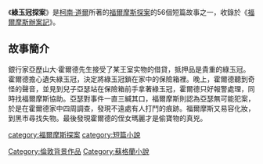 {{infobox Book | 
| name            = 綠玉冠探案
|  title_orig    = '''''The Adventure of the Beryl Coronet'''''
|image =
|   image_caption =
| author        = [[柯南·道爾|柯南·道爾]]
| country         = {{UK}}
| language        = [[英文|英文]]
| series          = 
|  genre         = [[短篇小說|短篇小說]]
|   release_date  = 1892年
}}
《'''綠玉冠探案'''》是[[柯南·道爾|柯南·道爾]]所著的[[福爾摩斯探案|福爾摩斯探案]]的56個短篇故事之一，收錄於《[[福爾摩斯辦案記|福爾摩斯辦案記]]》。
==故事簡介==
銀行家亞歷山大·霍爾德先生接受了某王室实物的借貸，抵押品是貴重的綠玉冠。霍爾德擔心遺失綠玉冠，決定將綠玉冠鎖在家中的保險箱裡。晚上，霍爾德聽到奇怪的聲音，並見到兒子亞瑟站在保險箱前手拿著綠玉冠，霍爾德只好報警處理，同時找福爾摩斯協助。亞瑟對事件一直三緘其口，福爾摩斯則認為亞瑟無可能犯案，於是在霍爾德家中四周調查，發現不遠處有人打鬥的痕跡。福爾摩斯又易容化妝，到黑市尋找失物。最後發現霍爾德的侄女瑪麗才是偷寶物的真兇。

{{福爾摩斯辦案記}}
[[category:福爾摩斯探案|category:福爾摩斯探案]]
[[category:短篇小說|category:短篇小說]]
[[Category:倫敦背景作品|Category:倫敦背景作品]]
[[Category:蘇格蘭小說|Category:蘇格蘭小說]]